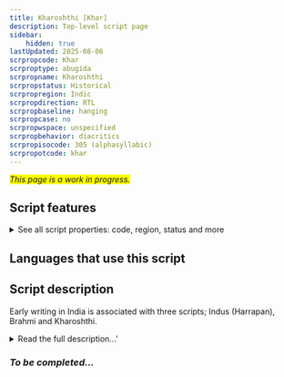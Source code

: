 ```yaml
---
title: Kharoshthi [Khar]
description: Top-level script page
sidebar:
    hidden: true
lastUpdated: 2025-08-06
scrpropcode: Khar
scrproptype: abugida
scrpropname: Kharoshthi
scrpropstatus: Historical
scrpropregion: Indic
scrpropdirection: RTL
scrpropbaseline: hanging
scrpropcase: no
scrpropwspace: unspecified
scrpropbehavior: diacritics
scrpropisocode: 305 (alphasyllabic)
scrpropotcode: khar
---
```


<span style='background-color:yellow'>_This page is a work in progress._</span>


## Script features

<details>
<summary> See all script properties: code, region, status and more</summary>
<ScriptInfo />
</details>

## Languages that use this script

<WsList script='Khar' wsMax='5' />

## Script description

Early writing in India is associated with three scripts; Indus (Harrapan), Brahmi and Kharoshthi.

<details><summary>Read the full description...'</summary>_Not yet available._</details>

### _To be completed..._

